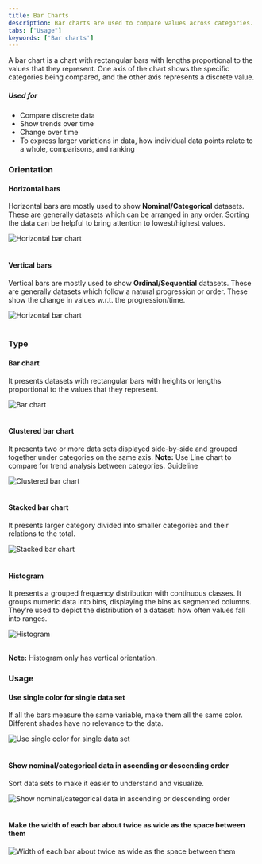 ```yaml
---
title: Bar Charts
description: Bar charts are used to compare values across categories.
tabs: ["Usage"]
keywords: ['Bar charts']
---
```


A bar chart is a chart with rectangular bars with lengths proportional to the values that they represent. One axis of the chart shows the specific categories being compared, and the other axis represents a discrete value.

##### Used for
<ul>
    <li> Compare discrete data </li>
    <li> Show trends over time </li>
    <li> Change over time </li>
    <li> To express larger variations in data, how individual data points relate to a whole, comparisons, and ranking </li>
</ul>

### Orientation

#### Horizontal bars
Horizontal bars are mostly used to show <b>Nominal/Categorical</b> datasets. These are generally datasets which can be arranged in any order. 
Sorting the data can be helpful to bring attention to lowest/highest values. 

![Horizontal bar chart](./images/barchart-1.png)
<br/>
<br/>

#### Vertical bars
Vertical bars are mostly used to show <b>Ordinal/Sequential</b> datasets. These are generally datasets which follow a natural progression or order. 
These show the change in values w.r.t. the progression/time.

![Horizontal bar chart](./images/barchart-2.png)
<br/>
<br/>

### Type

#### Bar chart
It presents datasets with rectangular bars with heights or lengths proportional to the values that they represent.

![Bar chart](./images/barchart-3.png)
<br/>
<br/>

#### Clustered bar chart
It presents two or more data sets displayed side-by-side and grouped together under categories on the same axis.
<b> Note:</b> Use Line chart to compare for trend analysis between categories. Guideline

![Clustered bar chart](./images/barchart-4.png)
<br/>
<br/>

#### Stacked bar chart
It presents larger category divided into smaller categories and their relations to the total.

![Stacked bar chart](./images/barchart-5.png)
<br/>
<br/>

#### Histogram
It presents a grouped frequency distribution with continuous classes. It groups numeric data into bins, displaying the bins as segmented columns. They’re used to depict the distribution of a dataset: how often values fall into ranges. 

![Histogram](./images/barchart-6.png)
<br/>
<br/>

<b>Note:</b> Histogram only has vertical orientation.

### Usage

#### Use single color for single data set
If all the bars measure the same variable, make them all the same color. Different shades have no relevance to the data.

![Use single color for single data set](./images/barchart-7.png)
<br/>
<br/>

#### Show nominal/categorical data in ascending or descending order
Sort data sets to make it easier to understand and visualize.

![Show nominal/categorical data in ascending or descending order](./images/barchart-8.png)
<br/>
<br/>

#### Make the width of each bar about twice as wide as the space between them

![Width of each bar about twice as wide as the space between them](./images/barchart-9.png)
<br/>
<br/>